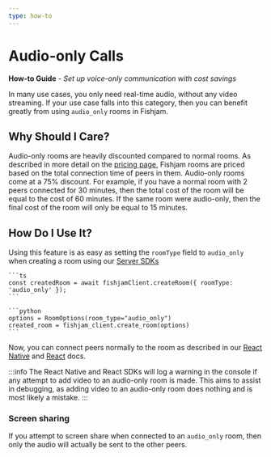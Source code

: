 ```yaml
---
type: how-to
---
```



# Audio-only Calls

**How-to Guide** - _Set up voice-only communication with cost savings_

In many use cases, you only need real-time audio, without any video streaming.
If your use case falls into this category, then you can benefit greatly from using `audio_only` rooms in Fishjam.

## Why Should I Care?

Audio-only rooms are heavily discounted compared to normal rooms.
As described in more detail on the [pricing page](https://fishjam.io/#pricing), Fishjam rooms are priced based on the total connection time of peers in them.
Audio-only rooms come at a 75% discount.
For example, if you have a normal room with 2 peers connected for 30 minutes, then the total cost of the room will be equal to the cost of 60 minutes.
If the same room were audio-only, then the final cost of the room will only be equal to 15 minutes.

## How Do I Use It?

Using this feature is as easy as setting the `roomType` field to `audio_only` when creating a room using our [Server SDKs](../../how-to/backend/server-setup)

<Tabs groupId="language">
  <TabItem value="ts" label="Typescript">
  
    ```ts
    const createdRoom = await fishjamClient.createRoom({ roomType: 'audio_only' });
    ```

  </TabItem>

  <TabItem value="python" label="Python">

    ```python
    options = RoomOptions(room_type="audio_only")
    created_room = fishjam_client.create_room(options)
    ```

  </TabItem>
 </Tabs>

Now, you can connect peers normally to the room as described in our [React Native](../../how-to/react-native/connecting) and [React](../../how-to/react/connecting) docs.

:::info
The React Native and React SDKs will log a warning in the console if any attempt to add video to an audio-only room is made.
This aims to assist in debugging, as adding video to an audio-only room does nothing and is most likely a mistake.
:::

### Screen sharing

If you attempt to screen share when connected to an `audio_only` room, then only the audio will actually be sent to the other peers.
